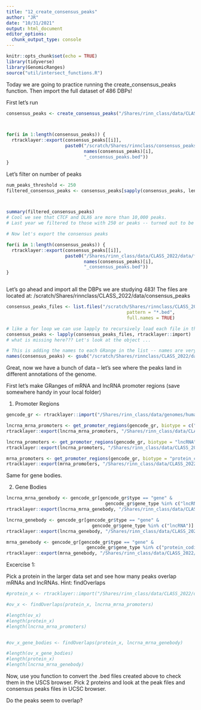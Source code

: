 ```yaml
---
title: "12_create_consensus_peaks"
author: "JR"
date: "10/31/2021"
output: html_document
editor_options: 
  chunk_output_type: console
---
```



```r
knitr::opts_chunk$set(echo = TRUE)
library(tidyverse)
library(GenomicRanges)
source("util/intersect_functions.R")
```



Today we are going to practice running the create_consensus_peaks function. Then import the full dataset of 486 DBPs!

First let's run 
```r
consensus_peaks <- create_consensus_peaks("/Shares/rinn_class/data/CLASS_2022/class_exeRcises/analysis/11_consensus_peak_exercise")



for(i in 1:length(consensus_peaks)) {
  rtracklayer::export(consensus_peaks[[i]], 
                      paste0("/scratch/Shares/rinnclass/consensus_peaks/", 
                             names(consensus_peaks)[i], 
                             "_consensus_peaks.bed"))
}
```


Let's filter on number of peaks 
```r
num_peaks_threshold <- 250
filtered_consensus_peaks <- consensus_peaks[sapply(consensus_peaks, length) > num_peaks_threshold]



summary(filtered_consensus_peaks)
# Cool we see that CTCF and DLX6 are more than 10,000 peaks.
# Last year we filtered to those with 250 or peaks -- turned out to be a reasonable quartile.

# Now let's export the consensus peaks

for(i in 1:length(consensus_peaks)) {
  rtracklayer::export(consensus_peaks[[i]], 
                      paste0("/Shares/rinn_class/data/CLASS_2022/data/filtered_consensus_peaks/", 
                             names(consensus_peaks)[i], 
                             "_consensus_peaks.bed"))
}



```

Let's go ahead and import all the DBPs we are studying 483!
The files are located at:
/scratch/Shares/rinnclass/CLASS_2022/data/consensus_peaks
```r

consensus_peaks_files <- list.files("/scratch/Shares/rinnclass/CLASS_2022/data/consensus_peaks", 
                                             pattern = "*.bed",
                                             full.names = TRUE)

# like a for loop we can use lapply to recursively load each file in the "peak_files"
consensus_peaks <- lapply(consensus_peaks_files, rtracklayer::import)
# what is missing here??? Let's look at the object ...

# This is adding the names to each GRange in the list -- names are very important :) 
names(consensus_peaks) <- gsub("/scratch/Shares/rinnclass/CLASS_2022/data/consensus_peaks/|_filtered_consensus_peaks.bed", "", consensus_peaks_files)

```


Great, now we have a bunch of data -- let's see where the peaks land in different annotations of the genome.

First let's make GRanges of mRNA and lncRNA promoter regions (save somewhere handy in your local folder)

1) Promoter Regions
```r
gencode_gr <- rtracklayer::import("/Shares/rinn_class/data/genomes/human/gencode/v32/gencode.v32.annotation.gtf")

lncrna_mrna_promoters <- get_promoter_regions(gencode_gr, biotype = c("lncRNA", "protein_coding"))
rtracklayer::export(lncrna_mrna_promoters, "/Shares/rinn_class/data/CLASS_2022/data/genome_features/lncrna_mrna_promoters.gtf")

lncrna_promoters <- get_promoter_regions(gencode_gr, biotype = "lncRNA")
rtracklayer::export(lncrna_promoters, "/Shares/rinn_class/data/CLASS_2022/data/genome_features/lncrna_promoters.gtf")

mrna_promoters <- get_promoter_regions(gencode_gr, biotype = "protein_coding")
rtracklayer::export(mrna_promoters, "/Shares/rinn_class/data/CLASS_2022/data/genome_features/mrna_promoters.gtf")
```


Same for gene bodies.

2) Gene Bodies

```r
lncrna_mrna_genebody <- gencode_gr[gencode_gr$type == "gene" & 
                                     gencode_gr$gene_type %in% c("lncRNA", "protein_coding")]
rtracklayer::export(lncrna_mrna_genebody, "/Shares/rinn_class/data/CLASS_2022/data/genome_features/lncrna_mrna_genebody.gtf")

lncrna_genebody <- gencode_gr[gencode_gr$type == "gene" & 
                                gencode_gr$gene_type %in% c("lncRNA")]
rtracklayer::export(lncrna_genebody, "/Shares/rinn_class/data/CLASS_2022/data/genome_features/lncrna_genebody.gtf")

mrna_genebody <- gencode_gr[gencode_gr$type == "gene" & 
                              gencode_gr$gene_type %in% c("protein_coding")]
rtracklayer::export(mrna_genebody, "/Shares/rinn_class/data/CLASS_2022/data/genome_features/mrna_genebody.gtf")
```

Excercise 1:

Pick a protein in the larger data set and see how many peaks overlap mRNAs and lncRNAs.
Hint: findOverlaps

```r


#protein_x <- rtracklayer::import("/Shares/rinn_class/data/CLASS_2022/data/consensus_peaks/AFF4.bed")

#ov_x <- findOverlaps(protein_x, lncrna_mrna_promoters)

#length(ov_x)
#length(protein_x)
#length(lncrna_mrna_promoters)


#ov_x_gene_bodies <- findOverlaps(protein_x, lncrna_mrna_genebody)

#length(ov_x_gene_bodies)
#length(protein_x)
#length(lncrna_mrna_genebody)

```



Now, use you function to convert the .bed files created above to check them in the USCS browser.
Pick 2 proteins and look at the peak files and consensus peaks files in UCSC browser.

Do the peaks seem to overlap?

```r






```


